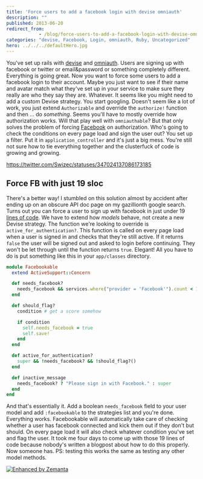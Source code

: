 ```yaml
---
title: 'Force users to add a facebook login with devise omniauth'
description: ""
published: 2013-06-20
redirect_from: 
            - /blog/force-users-to-add-a-facebook-login-with-devise-omniauth/swizec/6250
categories: "devise, Facebook, Login, omniauth, Ruby, Uncategorized"
hero: ../../../defaultHero.jpg
---
```

You&#x27;ve set up rails with [devise](https://github.com/plataformatec/devise) and [omniauth](http://www.omniauth.org/). Users are signing up with facebook or twitter or email&amp;password or something completely different. Everything is going great. Now you want to force some users to add a facebook login to their account. Maybe you just want to see if their name and avatar match what they&#x27;ve set up in your service to make sure they really are who they say they are. Whatever. It seems like you might need to add a custom Devise strategy. You start googling. Doesn&#x27;t seem like a lot of work, you just extend `Authorizable` and override the `authorize!` function and then ... do _something_. Seems you&#x27;ll have to mostly override how authorization works. Will that play well with `omniauthable`? But that only solves the problem of forcing [Facebook](http://en.wikipedia.org/wiki/Facebook "Facebook") on authorization. Who&#x27;s going to check the conditions on every page load and sign the user out? You set up a filter. Put it in `application_controller` and it&#x27;s just a big mess. You&#x27;re still not sure how to tie everything together and the clusterfuck of code is growing and growing.

https://twitter.com/Swizec/statuses/347024137086173185

## Force FB with just 19 sloc

There&#x27;s a better way! I stumbled on this solution almost by accident after ending up on an obscure API doc page on my gazillionth google search. Turns out you can force a user to sign up with facebook in just under 19 [lines of code](http://en.wikipedia.org/wiki/Source_lines_of_code "Source lines of code"). We have to extend how _models_ behave, not create a new Devise strategy. The function we&#x27;re looking to override is `active_for_authentication?`. This function is called on every page load when a user is signed in and checks that they&#x27;re still active. If it returns `false` the user will be signed out and asked to login before continuing. They won&#x27;t be let through until the function returns `true`. Elegant! All you have to do is put something like this in your `app/classes` directory.

```ruby
module Facebookable
  extend ActiveSupport::Concern

  def needs_facebook?
    needs_facebook && services.where("provider = 'Facebook'").count < 1
  end

  def should_flag?
    condition # get a score somehow

    if condition
      self.needs_facebook = true
      self.save!
    end
  end

  def active_for_authentication?
    super && !needs_facebook? && !should_flag?()
  end

  def inactive_message
    needs_facebook? ? "Please sign in with Facebook." : super
  end
end
```

And that&#x27;s essentially it. Add a boolean `needs_facebook` field to your user model and add `:facebookable` to the strategies list and you&#x27;re done. Everything works. Facebookable will automatically take care of checking whether a user has facebook connected and kick them out if they don&#x27;t but should. On every page load it will also check whatever condition you&#x27;ve set and flag the user. It took me four days to come up with those 19 lines of code because nobody&#x27;s written a blogpost about how to do this properly. Now someone has. PS: testing this works the same as testing any other model methods.

[![Enhanced by Zemanta](http://img.zemanta.com/zemified_e.png?x-id=98e2b5a1-87ba-4afc-b043-b54b490c314d)](http://www.zemanta.com/?px "Enhanced by Zemanta")